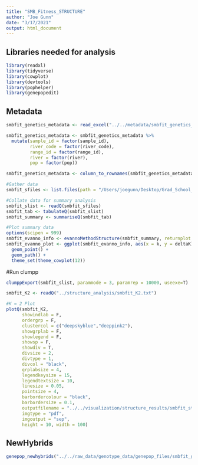 ```yaml
---
title: "SMB_Fitness_STRUCTURE"
author: "Joe Gunn"
date: "3/17/2021"
output: html_document
---
```


## Libraries needed for analysis
```r
library(readxl)
library(tidyverse)
library(cowplot)
library(devtools)
library(pophelper)
library(genepopedit)
```

## Metadata
```r
smbfit_genetics_metadata <- read_excel("../../metadata/smbfit_genetics_metadata.xlsx")

smbfit_genetics_metadata <- smbfit_genetics_metadata %>%
  mutate(sample_id = factor(sample_id),
         river_code = factor(river_code),
         range_id = factor(range_id),
         river = factor(river),
         pop = factor(pop))

smbfit_genetics_metadata <- column_to_rownames(smbfit_genetics_metadata, "NA")


```

```r
#Gather data
smbfit_sfiles <- list.files(path = "/Users/joegunn/Desktop/Grad_School_Stuff/Research/Projects/Smallmouth_Bass_Fitness/raw_data/structure_data", full.names=T)

#Collate data for summary analysis
smbfit_slist <- readQ(smbfit_sfiles)
smbfit_tab <- tabulateQ(smbfit_slist)
smbfit_summary <- summariseQ(smbfit_tab)

#Plot summary data
options(scipen = 999)
smbfit_evanno_info <- evannoMethodStructure(smbfit_summary, returnplot = F)
smbfit_evanno_plot <- ggplot(smbfit_evanno_info, aes(x = k, y = deltaK)) + 
  geom_point() +
  geom_path() +
  theme_set(theme_cowplot(12))

```


#Run clumpp
```r
clumppExport(smbfit_slist, parammode = 3, paramrep = 10000, useexe=T)

```

```r
smbfit_K2 <- readQ("../structure_analysis/smbfit_K2.txt")

#K = 2 Plot
plotQ(smbfit_K2,
      showindlab = F, 
      ordergrp = F,
      clustercol = c("deepskyblue","deeppink2"),
      showgrplab = F,
      showlegend = F, 
      showsp = F, 
      showdiv = T, 
      divsize = 2, 
      divtype = 1,
      divcol = "black",  
      grplabsize = 4, 
      legendkeysize = 15, 
      legendtextsize = 10, 
      linesize = 0.05, 
      pointsize = 4, 
      barbordercolour = "black",
      barbordersize = 0.1, 
      outputfilename = "../../visualization/structure_results/smbfit_structure",
      imgtype = "pdf",
      imgoutput = "sep",
      height = 10, width = 100)

```

## NewHybrids
```r
genepop_newhybrids("../../raw_data/genotype_data/genepop_files/smbfit_genepop.txt", path = "../../raw_data/newhybrids_data/smbfit_nh")

```